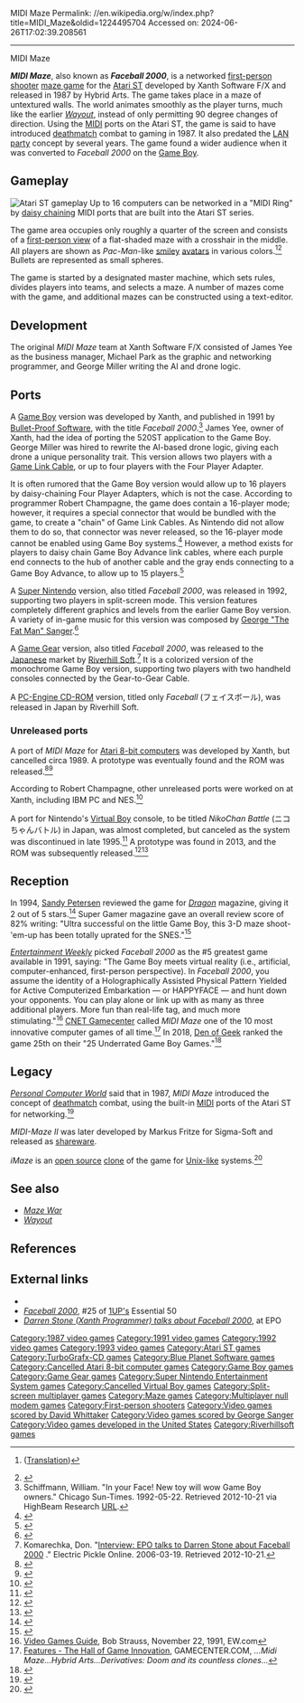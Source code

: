 MIDI Maze
Permalink: //en.wikipedia.org/w/index.php?title=MIDI_Maze&oldid=1224495704
Accessed on: 2024-06-26T17:02:39.208561



------
MIDI Maze
{{citations needed|date=June 2021}}
{{Infobox video game
|title = MIDI Maze
|image = [[Image:MIDI Maze.jpg|200px|MIDI Maze]]
|caption = Cover art
|developer = Xanth Software F/X
|publisher = Hybrid Arts<small> (ST)</small><br>[[Bullet-Proof Software]]<small> (GB, SNES)</small><br/>[[Riverhillsoft]]<small> (PC, GG)</small>
|released= '''Atari ST'''{{vgrelease|NA|1987}}'''Game Boy'''{{vgrelease|NA|December 1991}}'''SNES'''{{vgrelease|NA|September 1992}}'''Super CD-ROM²'''{{vgrelease|JP|November 26, 1993}}'''Game Gear'''{{vgrelease|JP|December 17, 1993}}
|genre = [[First-person shooter]] <br> [[Maze game|Maze]]
|modes = [[Multiplayer video game|Multiplayer]]
|platforms = [[Atari ST]], [[Game Boy]], [[Game Gear]], [[Super Nintendo Entertainment System|SNES]], [[Super CD-ROM²]]
}}

'''''MIDI Maze''''', also known as '''''Faceball 2000''''', is a networked [[first-person shooter]] [[maze game]] for the [[Atari ST]] developed by Xanth Software F/X and released in 1987 by Hybrid Arts. The game takes place in a maze of untextured walls. The world animates smoothly as the player turns, much like the earlier ''[[Wayout]]'', instead of only permitting 90 degree changes of direction. Using the [[MIDI]] ports on the Atari ST, the game is said to have introduced [[Deathmatch (video games)|deathmatch]] combat to gaming in 1987.  It also predated the [[LAN party]] concept by several years. The game found a wider audience when it was converted to ''Faceball 2000'' on the [[Game Boy]].

==Gameplay==
[[Image:ST Midi Maze.png|thumb|Atari ST gameplay]]
Up to 16 computers can be networked in a "MIDI Ring" by [[Network_topology#Daisy_chain|daisy chaining]] MIDI ports that are built into the Atari ST series.

The game area occupies only roughly a quarter of the screen and consists of a [[First person (video games)|first-person view]] of a flat-shaded maze with a crosshair in the middle. All players are shown as ''Pac-Man''-like [[smiley]] [[Avatar (computing)|avatars]] in various colors.<ref>{{cite web|title=25 years of Pac-Man|publisher=MeriStation|date=July 4, 2005|url=http://www.meristation.com/v3/des_articulo.php?pic=DC&id=cw42b7458f0dfc7&idj=&idp=&tipo=art&c=1&pos=7|access-date=2011-05-06|archive-date=2011-09-29|archive-url=https://web.archive.org/web/20110929150234/http://www.meristation.com/v3/des_articulo.php?pic=DC&id=cw42b7458f0dfc7&idj=&idp=&tipo=art&c=1&pos=7|url-status=dead}} ([https://translate.google.com/translate?u=http%3A%2F%2Fwww.meristation.com%2Fv3%2Fdes_articulo.php%3Fpic%3DDC%26id%3Dcw42b7458f0dfc7%26idj%3D%26idp%3D%26tipo%3Dart%26c%3D1%26pos%3D7&sl=es&tl=en&hl=&ie=UTF-8 Translation])</ref><ref>{{cite web|url=http://www.gamesradar.com/f/gamings-most-important-evolutions/a-20101008102331322035/p-5|title=Gaming's Most Important Evolutions|page=5|publisher=[[GamesRadar]]|date=October 8, 2010|access-date=2011-04-27}}</ref> Bullets are represented as small spheres.

The game is started by a designated master machine, which sets rules, divides players into teams, and selects a maze. A number of mazes come with the game, and additional mazes can be constructed using a text-editor.

==Development==
The original ''MIDI Maze'' team at Xanth Software F/X consisted of James Yee as the business manager, Michael Park as the graphic and networking programmer, and George Miller writing the AI and drone logic.{{Citation needed|date=October 2019}}

==Ports==
A [[Game Boy]] version was developed by Xanth, and published in 1991 by [[Blue Planet Software|Bullet-Proof Software]], with the title ''Faceball 2000''.<ref>Schiffmann, William. "In your Face! New toy will wow Game Boy owners." Chicago Sun-Times. 1992-05-22. Retrieved 2012-10-21 via HighBeam Research [https://web.archive.org/web/20140611135346/http://www.highbeam.com/doc/1P2-4111554.html URL].</ref> James Yee, owner of Xanth, had the idea of porting the 520ST application to the Game Boy. George Miller was hired to rewrite the AI-based drone logic, giving each drone a unique personality trait.{{citation needed|date=June 2018}} This version allows two players with a [[Game Link Cable]], or up to four players with the Four Player Adapter.

It is often rumored that the Game Boy version would allow up to 16 players by daisy-chaining Four Player Adapters, which is not the case. According to programmer Robert Champagne, the game does contain a 16-player mode; however, it requires a special connector that would be bundled with the game, to create a "chain" of Game Link Cables. As Nintendo did not allow them to do so, that connector was never released, so the 16-player mode cannot be enabled using Game Boy systems.<ref>{{cite web |last1=Komarechka |first1=Don |title=Interview with Robert Champagne |url=http://fb2k.retro-spect.ca/rchampagne.html |website=Faceball 2000 GB |archive-url=https://web.archive.org/web/20100509163809/http://fb2k.retro-spect.ca/rchampagne.html |access-date=22 November 2020|archive-date=2010-05-09 }}</ref> However, a method exists for players to daisy chain Game Boy Advance link cables, where each purple end connects to the hub of another cable and the gray ends connecting to a Game Boy Advance, to allow up to 15 players.<ref>{{cite web |title=Faceball 2000 - The 3D First Person Shooter for the original Game Boy that supported 16 players! |url=https://redd.it/x6y87z |website=Reddit |access-date=6 September 2022 }}</ref>

A [[Super Nintendo Entertainment System|Super Nintendo]] version, also titled ''Faceball 2000'', was released in 1992, supporting two players in split-screen mode. This version features completely different graphics and levels from the earlier Game Boy version. A variety of in-game music for this version was composed by [[George Sanger (musician)|George "The Fat Man" Sanger]].<ref>{{Citation |title=City Zone - Faceball 2000 (SNES Music) By George Sanger |url=https://soundcloud.com/slugsnail/city-zone-faceball-2000-snes-music-by-george-sanger |language=en |access-date=2022-06-03}}</ref>

A [[Game Gear]] version, also titled ''Faceball 2000'', was released to the [[Japan]]ese market by [[Riverhillsoft|Riverhill Soft]].<ref>Komarechka, Don. "[http://www.electricpickleonline.com/?p=22 Interview: EPO talks to Darren Stone about Faceball 2000] {{Webarchive|url=https://web.archive.org/web/20100108053904/http://www.electricpickleonline.com/?p=22 |date=2010-01-08 }}." Electric Pickle Online. 2006-03-19. Retrieved 2012-10-21.</ref> It is a colorized version of the monochrome Game Boy version, supporting two players with two handheld consoles connected by the Gear-to-Gear Cable.

A [[TurboGrafx-16#TurboGrafx-CD/CD-ROM²|PC-Engine CD-ROM]] version, titled only ''Faceball'' (フェイスボール), was released in Japan by Riverhill Soft.{{citation needed|date=June 2018}}

===Unreleased ports===
A port of ''MIDI Maze'' for [[Atari 8-bit computers]] was developed by Xanth, but cancelled circa 1989. A prototype was eventually found and the ROM was released.<ref>{{cite web |last=Reichert |first=Matt |title=MIDI Maze |website=AtariProtos.com |url=http://www.atariprotos.com/8bit/software/midimaze/midimaze.htm |access-date = 2007-11-27}}</ref><ref>{{cite web |url=http://www.atarimania.com/game-atari-400-800-xl-xe-midi-maze_3380.html |website=Atari Mania |access-date=12 December 2020|title=Atari 400 800 XL XE MIDI Maze : Scans, dump, download, screenshots, ads, videos, catalog, instructions, roms }}</ref>

According to Robert Champagne, other unreleased ports were worked on at Xanth, including IBM PC and NES.<ref>{{cite web |last1=Komarechka |first1=Don |title=Interview with Robert Champagne |url=http://fb2k.retro-spect.ca/rchampagne.html |website=Faceball 2000 GB |archive-url=https://web.archive.org/web/20100509163809/http://fb2k.retro-spect.ca/rchampagne.html |access-date=22 November 2020|archive-date=2010-05-09 }}</ref>

A port for Nintendo's [[Virtual Boy]] console, to be titled ''NikoChan Battle'' (ニコちゃんバトル) in Japan, was almost completed, but canceled as the system was discontinued in late 1995.<ref>{{cite web |title=NikoChan Battle for Virtual Boy |url=https://gamefaqs.gamespot.com/virtualboy/189285-nikochan-battle |website=GameFAQs |access-date=22 November 2020}}</ref> A prototype was found in 2013, and the ROM was subsequently released.<ref>{{cite web |last1=Suszek |first1=Mike |title=Lost Virtual Boy game NikoChan Battle found and being re-released |url=https://www.engadget.com/2013-01-06-lost-virtual-boy-game-nikochan-battle-found-and-being-re-release.html |website=Engadget |access-date=22 November 2020}}</ref><ref>{{cite web |title=Niko-Chan Battle (Prototype) |url=https://hiddenpalace.org/Niko-Chan_Battle_%28Prototype%29 |website=Hidden Palace |access-date=22 November 2020}}</ref>

==Reception==
{{Video game reviews
| GR = 51.67% (SNES)<ref>{{cite web|url=https://www.gamerankings.com/snes/588319-faceball-2000/index.html|title=Faceball 2000 SNEA Review Score|archive-url=https://web.archive.org/web/20190513171252/https://www.gamerankings.com/snes/588319-faceball-2000/index.html|archive-date=2019-05-13}}</ref><br/>73.75 (GB)<ref>{{cite web|url= https://www.gamerankings.com/gameboy/585702-faceball-2000/index.html|title=Faceball 2000 Game Boy Review Score|archive-url=https://web.archive.org/web/20190522084019/https://www.gamerankings.com/gameboy/585702-faceball-2000/index.html|archive-date=2019-05-22}}</ref>
| CVG = 35/100 (SNES)<ref>{{cite magazine|url=https://archive.org/details/Computer_and_Video_Games_Issue_0138/page/94/mode/2up?q=%22Harley%27s+Humongous+Adventure%22|title=Faceball 2000|magazine=[[Computer and Video Games]]|date=May 1993|issue=138|page=95|accessdate=July 16, 2021}}</ref>
| VGS = 59% (SNES)<ref>{{cite magazine|last=Paul|first=Michael|url=https://archive.org/details/video-games-de-1992-12/page/54/mode/2up?q=%22Faceball+2000+%22|title=Faceball 2000|date=December 1992|language=de|magazine=[[:de:Video Games|Video Games]]|page=55|accessdate=July 16, 2021}}</ref>
}}
In 1994, [[Sandy Petersen]] reviewed the game for ''[[Dragon (magazine)|Dragon]]'' magazine, giving it 2 out of 5 stars.<ref name="Dragon201">{{cite magazine
|title=Eye of the Monitor
|author=Petersen, Sandy
|magazine=Dragon
|issue=201
|date=January 1994
|pages=57–62
|author-link=Sandy Petersen}}</ref> Super Gamer magazine gave an overall review score of 82% writing: "Ultra successful on the little Game Boy, this 3-D maze shoot-'em-up has been totally uprated for the SNES."<ref>{{Cite journal|date=May 1994|title=Faceball 2000 SNES Review|url=https://archive.org/details/super-gamer-02/page/122/mode/2up|journal=Super Gamer|location=[[United Kingdom]]|publisher=[[Paragon Publishing]]|issue=2|pages=122|access-date=March 13, 2021}}</ref>

''[[Entertainment Weekly]]'' picked ''Faceball 2000'' as the #5 greatest game available in 1991, saying: "The Game Boy meets virtual reality (i.e., artificial, computer-enhanced, first-person perspective). In ''Faceball 2000'', you assume the identity of a Holographically Assisted Physical Pattern Yielded for Active Computerized Embarkation — or HAPPYFACE — and hunt down your opponents. You can play alone or link up with as many as three additional players. More fun than real-life tag, and much more stimulating."<ref>[https://ew.com/article/1991/11/22/video-games-guide/ Video Games Guide],  Bob Strauss, November 22, 1991, EW.com</ref> [[CNET|CNET Gamecenter]] called ''MIDI Maze'' one of the 10 most innovative computer games of all time.<ref>[https://web.archive.org/web/20000615070900/http://www.gamecenter.com/Features/Exclusives/Hallofgame/ss04.html Features - The Hall of Game Innovation], GAMECENTER.COM, ''...Midi Maze...Hybrid Arts...Derivatives: Doom and its countless clones...''</ref> In 2018, [[Den of Geek]] ranked the game 25th on their "25 Underrated Game Boy Games."<ref>{{Cite web|last=Freiburg|first=Chris|date=2018-08-27|title=25 Underrated Game Boy Games|url=https://www.denofgeek.com/games/25-underrated-game-boy-games/|access-date=2022-01-09|website=Den of Geek|language=en-US}}</ref>

==Legacy==
''[[Personal Computer World]]'' said that in 1987, ''MIDI Maze'' introduced the concept of [[Deathmatch (video games)|deathmatch]] combat, using the built-in [[MIDI]] ports of the Atari ST for networking.<ref name="Gaming Timeline">{{cite magazine | magazine=[[Personal Computer World]] | date=February 21, 2008 | first=Iain | last=Thomson | title=Gaming Timeline | url=http://www.highbeam.com/doc/1G1-175206283.html | url-status=dead | archive-url=https://web.archive.org/web/20140629100106/http://www.highbeam.com/doc/1G1-175206283.html | archive-date=June 29, 2014 | access-date=June 14, 2020}}</ref>

''MIDI-Maze II'' was later developed by Markus Fritze for Sigma-Soft and released as [[shareware]].{{Citation needed|date=October 2019}}

''iMaze'' is an [[open-source video game|open source]] [[Video game clone|clone]] of the game for [[Unix-like]] systems.<ref>{{cite web |last=Wilson |first=Hamish | date=2023-01-23 | title=Building a Retro Linux Gaming Computer - Part 26: Coming to You Live | url=https://www.gamingonlinux.com/2023/02/building-a-retro-linux-gaming-computer-part-26-coming-to-you-live/ | website=GamingOnLinux | accessdate=2023-02-20}}</ref>

==See also==
*''[[Maze War]]''
*''[[Wayout]]''

==References==
{{reflist}}

==External links==
* {{atarimania|id=9972}}
* [https://web.archive.org/web/20040820221008/http://www.1up.com/do/feature?cId=3133741 ''Faceball 2000''], #25 of [[1Up.com|1UP's]] Essential 50
* [https://web.archive.org/web/20120210183432/http://www.electricpickleonline.com/?p=22 ''Darren Stone (Xanth Programmer) talks about Faceball 2000''], at EPO

{{DEFAULTSORT:Midi Maze}}
[[Category:1987 video games]]
[[Category:1991 video games]]
[[Category:1992 video games]]
[[Category:1993 video games]]
[[Category:Atari ST games]]
[[Category:TurboGrafx-CD games]]
[[Category:Blue Planet Software games]]
[[Category:Cancelled Atari 8-bit computer games]]
[[Category:Game Boy games]]
[[Category:Game Gear games]]
[[Category:Super Nintendo Entertainment System games]]
[[Category:Cancelled Virtual Boy games]]
[[Category:Split-screen multiplayer games]]
[[Category:Maze games]]
[[Category:Multiplayer null modem games]]
[[Category:First-person shooters]]
[[Category:Video games scored by David Whittaker]]
[[Category:Video games scored by George Sanger]]
[[Category:Video games developed in the United States]]
[[Category:Riverhillsoft games]]